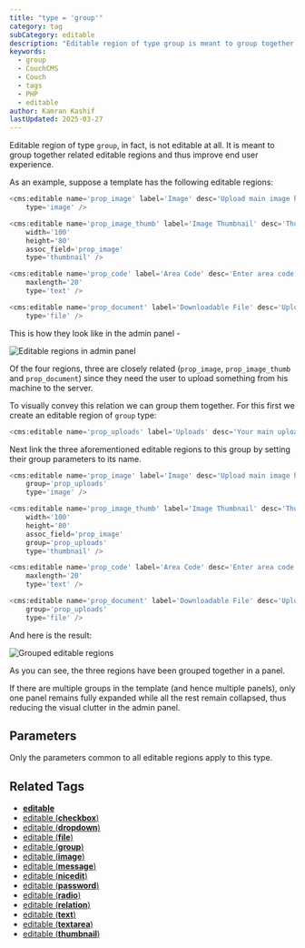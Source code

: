 ```yaml
---
title: "type = 'group'"
category: tag
subCategory: editable
description: "Editable region of type group is meant to group together related editable regions and thus improve end user experience."
keywords:
  - group
  - CouchCMS
  - Couch
  - tags
  - PHP
  - editable
author: Kamran Kashif
lastUpdated: 2025-03-27
---
```


Editable region of type `group`, in fact, is not editable at all. It is meant to group together related editable regions and thus improve end user experience.

As an example, suppose a template has the following editable regions:

```php title="Basic Editable Regions"
<cms:editable name='prop_image' label='Image' desc='Upload main image here' show_preview='1'
    type='image' />

<cms:editable name='prop_image_thumb' label='Image Thumbnail' desc='Thumbnail of main image'
    width='100'
    height='80'
    assoc_field='prop_image'
    type='thumbnail' />

<cms:editable name='prop_code' label='Area Code' desc='Enter area code here'
    maxlength='20'
    type='text' />

<cms:editable name='prop_document' label='Downloadable File' desc='Upload the file here'
    type='file' />
```

This is how they look like in the admin panel -

![Editable regions in admin panel](../../../../assets/img/contents/editable-group-1.gif "Default display of editable regions in the admin panel")

Of the four regions, three are closely related (`prop_image`, `prop_image_thumb` and `prop_document`) since they need the user to upload something from his machine to the server.

To visually convey this relation we can group them together. For this first we create an editable region of `group` type:

```php title="Group Type Example" ins="type='group'"
<cms:editable name='prop_uploads' label='Uploads' desc='Your main uploads' type='group' />
```

Next link the three aforementioned editable regions to this group by setting their group parameters to its name.

```php title="Grouped Editable Regions" ins="group='prop_uploads'"
<cms:editable name='prop_image' label='Image' desc='Upload main image here' show_preview='1'
    group='prop_uploads'
    type='image' />

<cms:editable name='prop_image_thumb' label='Image Thumbnail' desc='Thumbnail of main image'
    width='100'
    height='80'
    assoc_field='prop_image'
    group='prop_uploads'
    type='thumbnail' />

<cms:editable name='prop_code' label='Area Code' desc='Enter area code here'
    maxlength='20'
    type='text' />

<cms:editable name='prop_document' label='Downloadable File' desc='Upload the file here'
    group='prop_uploads'
    type='file' />
```

And here is the result:

![Grouped editable regions](../../../../assets/img/contents/editable-group-2.gif "Editable regions organized in a group panel")

As you can see, the three regions have been grouped together in a panel.

If there are multiple groups in the template (and hence multiple panels), only one panel remains fully expanded while all the rest remain collapsed, thus reducing the visual clutter in the admin panel.

## Parameters

Only the parameters common to all editable regions apply to this type.

## Related Tags

- [**editable**](../../editable/)
- [editable (**checkbox**)](../checkbox/)
- [editable (**dropdown**)](../dropdown/)
- [editable (**file**)](../file/)
- [editable (**group**)](../group/)
- [editable (**image**)](../image/)
- [editable (**message**)](../message/)
- [editable (**nicedit**)](../nicedit/)
- [editable (**password**)](../password/)
- [editable (**radio**)](../radio/)
- [editable (**relation**)](../relation/)
- [editable (**text**)](../text/)
- [editable (**textarea**)](../textarea/)
- [editable (**thumbnail**)](../thumbnail/)
